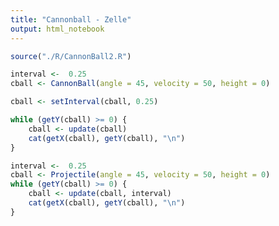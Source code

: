 ```yaml
---
title: "Cannonball - Zelle"
output: html_notebook
---
```


```r
source("./R/CannonBall2.R")
```

```r
interval <-  0.25
cball <- CannonBall(angle = 45, velocity = 50, height = 0)

cball <- setInterval(cball, 0.25)

while (getY(cball) >= 0) {
    cball <- update(cball)    
    cat(getX(cball), getY(cball), "\n")
}
```


```r
interval <-  0.25
cball <- Projectile(angle = 45, velocity = 50, height = 0)
while (getY(cball) >= 0) {
    cball <- update(cball, interval)    
    cat(getX(cball), getY(cball), "\n")
}
```
